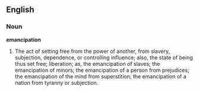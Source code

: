 ==English==

===Noun===

'''emancipation'''

#The act of setting free from the power of another, from slavery, subjection, dependence, or controlling influence; also, the state of being thus set free; liberation; as, the emancipation of slaves; the emancipation of minors; the emancipation of a person from prejudices; the emancipation of the mind from superstition; the emancipation of a nation from tyranny or subjection.